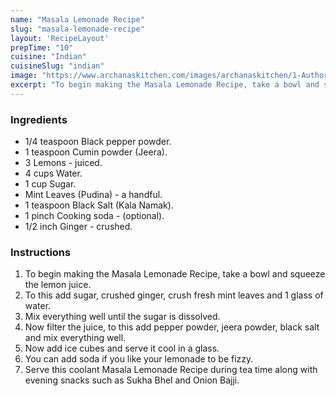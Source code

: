 ---
name: "Masala Lemonade Recipe"
slug: "masala-lemonade-recipe"
layout: 'RecipeLayout'
prepTime: "10"
cuisine: "Indian"
cuisineSlug: "indian"
image: "https://www.archanaskitchen.com/images/archanaskitchen/1-Author/Janani_/Masala_Lemonade.jpg"
excerpt: "To begin making the Masala Lemonade Recipe, take a bowl and squeeze the lemon juice"
---

### Ingredients

- 1/4 teaspoon Black pepper powder.
- 1 teaspoon Cumin powder (Jeera).
- 3 Lemons - juiced.
- 4 cups Water.
- 1 cup Sugar.
- Mint Leaves (Pudina) - a handful.
- 1 teaspoon Black Salt (Kala Namak).
- 1 pinch Cooking soda - (optional).
- 1/2 inch Ginger - crushed.

### Instructions

1. To begin making the Masala Lemonade Recipe, take a bowl and squeeze the lemon juice.
1. To this add sugar, crushed ginger, crush fresh mint leaves and 1 glass of water.
1. Mix everything well until the sugar is dissolved.
1. Now filter the juice, to this add pepper powder, jeera powder, black salt and mix everything well.
1. Now add ice cubes and serve it cool in a glass.
1. You can add soda if you like your lemonade to be fizzy.
1. Serve this coolant Masala Lemonade Recipe during tea time along with evening snacks such as Sukha Bhel and Onion Bajji.
